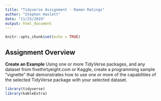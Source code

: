 ```yaml
---
title: "Tidyverse Assignment - Ramen Ratings"
author: "Stephen Haslett"
date: "11/25/2019"
output: html_document
---
```


```r
knitr::opts_chunk$set(echo = TRUE)
```

## Assignment Overview ##

**Create an Example** Using one or more TidyVerse packages, and any dataset from fivethirtyeight.com or Kaggle, create a programming sample “vignette” that demonstrates how to use one or more of the capabilities of the selected TidyVerse package with your selected dataset.

```r
library(tidyverse)
library(kableExtra)
```


